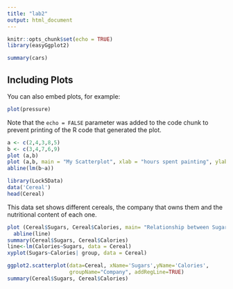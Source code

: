 ```yaml
---
title: "lab2"
output: html_document
---
```


```r
knitr::opts_chunk$set(echo = TRUE)
library(easyGgplot2)

```


```r
summary(cars)

```

## Including Plots

You can also embed plots, for example:

```r
plot(pressure)
```

Note that the `echo = FALSE` parameter was added to the code chunk to prevent printing of the R code that generated the plot.

```r
a <- c(2,4,3,8,5)
b <- c(3,4,7,6,9)
plot (a,b)
plot (a,b, main = "My Scatterplot", xlab = "hours spent painting", ylab = "happiness")
abline(lm(b~a))

library(Lock5Data)
data('Cereal')
head(Cereal)

```
This data set shows different cereals, the company that owns them and the nutritional content of each one. 


```r
plot (Cereal$Sugars, Cereal$Calories, main= "Relationship between Sugars and Calories for cereal", xlab = "Sugars", ylab = "Calories", xlim = c(0,20), ylim = c(0,200))
  abline(line)
summary(Cereal$Sugars, Cereal$Calories)
line<-lm(Calories~Sugars, data = Cereal)
xyplot(Sugars~Calories| group, data = Cereal)
```
```r
ggplot2.scatterplot(data=Cereal, xName='Sugars',yName='Calories',
                    groupName="Company", addRegLine=TRUE)
summary(Cereal$Sugars, Cereal$Calories)

```

